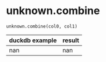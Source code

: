 # unknown.combine { #duckops.unknown.combine }

`unknown.combine(col0, col1)`

| duckdb example | result |
| -------------- | ------ |
| nan | nan |
